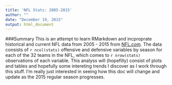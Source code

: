```yaml
---
title: 'NFL Stats: 2005-2015'
author: ""
date: "December 19, 2015"
output: html_document
---
```


###Summary
This is an attempt to learn RMarkdown and incproprate historical and current NFL data from 2005 - 2015 from [NFL.com](http://www.nfl.com/stats/team). The data consists of `r ncol(stats)` offensive and defensive variables by season for each of the 32 teams in the NFL, which comes to `r nrow(stats)` observations of each variable. This analyss will (hopefilly) consist of plots and tables and hopefully some intereting trends I discover as I work through this stuff. I'm really just interested in seeing how this doc will change and update as the 2015 regular season progresses.